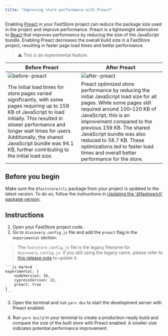 ```yaml
---
title: "Improving store performance with Preact"
---
```


Enabling [Preact](https://preactjs.com/) in your FastStore project can reduce the package size used in the project and improve performance. Preact is a lightweight alternative to [React](https://react.dev/) that improves performance by reducing the size of the JavaScript bundle. Enabling Preact decreases the overall build size in a FastStore project, resulting in faster page load times and better performance.

> ⚠️ This is an experimental feature.

| Before Preact | After Preact |
| ------------- | ------------ |
| ![before-preact](https://vtexhelp.vtexassets.com/assets/docs/src/before-preact___aa7837e2280b911dd89fe3df3171f298.png) | ![after-preact](https://vtexhelp.vtexassets.com/assets/docs/src/after-preact___d5254919671e8304591421d3ec542610.png) |
| The initial load times for store pages varied significantly, with some pages requiring up to 159 KB of JavaScript to load initially. This resulted in slower performance and longer wait times for users. Additionally, the shared JavaScript bundle was 94.1 KB, further contributing to the initial load size. | Preact optimized store performance by reducing the initial JavaScript load size for all pages. While some pages still required around 100–120 KB of JavaScript, this is an improvement compared to the previous 159 KB. The shared JavaScript bundle was also reduced to 58.7 KB. These optimizations led to faster load times and overall better performance for the store. |

## Before you begin

Make sure the `@faststore/cli` package from your project is updated to the latest version. To do so, follow the instructions in [Updating the '@fastore/cli' package version](https://developers.vtex.com/docs/guides/faststore/project-structure-updating-the-cli-package-version).

## Instructions

1. Open your FastStore project code.
2. Go to `discovery.config.js` file and add the `preact` flag in the `experimental` section:

> The `faststore.config.js` file is the legacy filename for `discovery.config.js`. If you still using the legacy name, please refer to [this release note]() to update it.

    ```js mark=4
    experimental: {
        nodeVersion: 18,
        cypressVersion: 12,
        preact: true
    }
    ```

3. Open the terminal and run `yarn dev` to start the development server with Preact enabled.

4. Run `yarn build` in your terminal to create a production-ready build and compare the size of the built store with Preact enabled. A smaller size indicates potential performance improvement.
